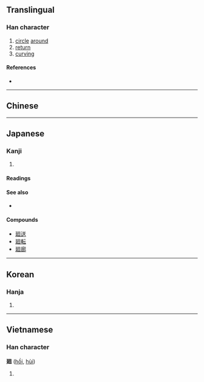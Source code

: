 {{also|回}}
{{character info/new}}
==Translingual==

===Han character===
{{Han char|rn=54|rad=廴|as=06|sn=9|four=|canj=NKWR|ids=⿺廴回}}

# [[circle]] [[around]]
# [[return]]
# [[curving]]

====References====
* {{Han ref|kx=0353.050|dkj=09575|dj=0668.010|hdz=10404.090|uh=5EFB|ud=24315}}

----

==Chinese==
{{zh-see|回|v}}

----

==Japanese==

===Kanji===
{{ja-kanji|grade=n|rs=廴06}}

# {{defn|lang=ja|sort=廴06}}

====Readings====
{{ja-readings
|goon=え<ゑ
|kanon=かい<くわい
|kun=めぐ-り, めぐ-る, まわ-る
}}

====See also====
* {{l|ja|回}}

====Compounds====
* [[廻送]]
* [[廻転]]
* [[廻廊]]

----

==Korean==

===Hanja===
{{ko-hanja|hangeul=회|rv=hoe|mr=hoe}}

# {{defn|lang=ko|sort=廴06}}

----

==Vietnamese==

===Han character===
'''廻''' ([[hồi]], [[hùi]])

# {{defn|lang=vi}}

{{cln|vi|Han tu}}